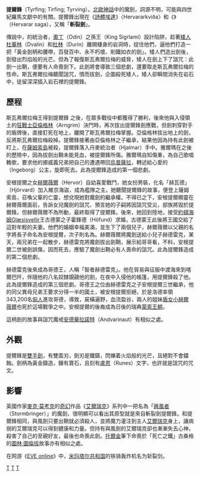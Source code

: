 {{unreferenced|time=2014-05-06T01:58:09+00:00}}
'''提爾鋒'''（Tyrfing; Tirfing; Tyrving）。[[北歐神話|北歐神話]]中的魔劍，詞源不明，可能與四世紀羅馬文獻中的{{link-en|特溫人|Thervingi|Terwingi}}有關。提爾鋒出現在《[[詩體埃達|詩體埃達]]》〈Hervararkviða〉和《{{link-en|赫爾薇爾薩迦|Hervarar saga ok Heiðreks}}》（Hervarar saga），又稱「'''斬裂劍'''」。

傳說中，{{link-en|加達利基|Garðaríki}}的統治者，[[奧丁|奧丁]]（Odin）之孫{{link-en|斯瓦弗爾拉梅|Svafrlami}}王（King Sigrlami）設計陷阱，趁著[[侏儒_(北歐神話)|矮人]][[杜華林|杜華林]]（Dvalin）和[[杜林_(北歐神話)|杜林]]（Durin）離開棲身的岩洞時，捉住他們，逼他們打造一把「黃金劍柄和腰帶，百發百中、永不朽壞、削鐵如衣的劍」。矮人們造出劍後，劍發出烈焰般的光芒。但為了報復斯瓦弗爾拉梅的威脅，矮人在劍上下了詛咒：此劍一出鞘，便要有人命喪劍下。此劍將會導致三個悲劇，還要取走斯瓦弗爾拉梅的性命。斯瓦弗爾拉梅聽聞詛咒，憤而拔劍，企圖殺死矮人，矮人卻瞬間消失在岩石中，徒留深深插入岩石裡的提爾鋒。

== 歷程 ==
斯瓦弗爾拉梅王得到提爾鋒 之後，在眾多戰役中都獲得了勝利，後來他與入侵領土的[[狂戰士|狂戰士]][[亞倫格林|亞倫格林]]（Arngrim）決鬥時，再次拔出提爾鋒劍應戰，但劍刺穿對手的盾牌後，直接釘死在地上，離開了斯瓦弗爾拉梅掌握。亞倫格林拔出地上的劍，反將斯瓦弗爾拉梅殺掉。提爾鋒接著由亞倫格林之子{{link-en|安根提爾|Angantyr}}繼承，結果他因為持有此劍被盯上，在[[薩姆索島|薩姆索島]]被殺，提爾鋒落入丹麥統治者{{link-en|雅爾瑪|Hjalmar and Ingeborg}}（Hjalmar）手中。雅爾瑪在之後的歷險中，因為拔劍出鞘未能見血，被提爾鋒所傷。雅爾瑪自知傷重，為自己歌唱輓歌，要求他的挪威義兄弟{{link-en|歐瓦奧德|Örvar-Oddr}}把自己的遭遇帶回[[烏普薩拉|烏普薩拉]]，轉述給心愛的{{link-en|英格柏|Hjalmar and Ingeborg}}（Ingeborg）公主，旋即死去。此為提爾鋒造成的第一個悲劇。

安根提爾之女[[赫爾薇爾|赫爾薇爾]]（Hervor）自幼喜愛戰鬥，她女扮男裝，化名「赫瓦德」（Hjörvard）加入維京海盜，成為艦隊之主。她聽聞提爾鋒的故事，便登上薩姆索島，召喚父輩的亡靈，想兌現她對魔劍的繼承權。不得已之下，安根提爾顯靈在赫爾薇爾面前，告訴女兒魔劍的詛咒、預言她的子嗣將因詛咒受災，部族將毀於提爾鋒。但赫爾薇爾不為所動，最終取得了提爾鋒。後來，她回到陸地，接受[[約頓海姆|約頓海姆]]Glæsisvellir王古德蒙之子霍鋒德（Höfund）求婚，古德蒙王此後將王國交給了這對年輕的夫妻。他們的婚姻幸福美滿，並生下了兩個兒子，赫爾薇爾以父親的名字將長子命名為安根提爾，次子則名為{{Link-en|赫德雷克|Heidrek}}。赫爾薇爾將魔劍送給小兒子赫德雷克，某天，兩兄弟在一起散步，赫德雷克將魔劍拔出劍鞘，展示給哥哥看，不料，安根提爾二世被劍誤傷，因而死去，應驗了魔劍出鞘必有人喪命的詛咒。此為提爾鋒造成的第二個悲劇。

赫德雷克後來成為哥德王，人稱「智者赫德雷克」。他在貿易與征服中渡海來到喀爾巴阡，伴隨他的八名奴隸覬覦他的劍，在夜中入侵他的帳篷，用提爾鋒殺了他。此為提爾鋒造成的第三個悲劇。哥德王之位由赫德雷克之子安根提爾三世繼承，他的同父異母兄弟{{link-en|吉茲|Geats}}王{{link-en|洛德|Hlöd}}要求分得一半的國土，被安根提爾拒絕，於是洛德率領343,200名[[匈人|匈人]]進攻哥德，導致{{link-en|哥德與匈人之戰|Hlöðskviða}}，屍橫遍野，血流盈谷，兩人的姐妹[[盾女|盾女]][[赫爾薇爾#小赫爾薇爾，赫德里克之女|小赫爾薇爾]]也死於這場戰爭之中。安根提爾的後裔成為日後的瑞典[[蒙索王朝|蒙索王朝]]。

這柄劍的故事與詛咒魔戒[[安德華拉諾特|安德華拉諾特]]（Andvarinaut）有相似之處。

== 外觀 ==
提爾鋒是[[雙手劍|雙手劍]]，有雙面刃，劍刃是鐵鑄，閃爍着火焰般的光芒，且絕對不會鏽蝕。劍柄為黃金鑄造，鑲有寶石，且刻有[[盧恩|盧恩]]（Runes）文字，也許就是詛咒的咒文。

== 影響 ==
英國作家[[麥克·莫考克|麥克·莫考克]]的[[奇幻|奇幻]]作品《[[艾爾瑞克|艾爾瑞克]]》系列中一把名為「[[兴风者|興風者]]（Stormbringer）」的魔劍，很明顯可以看出其原型就是來自斬裂劍提爾鋒。和提爾鋒相同，與風劍只要出鞘就必須殺人，並將魔力灌注到主人[[艾爾瑞克|艾爾瑞克]]身上，讓病弱的艾爾瑞克可以得到健康和力量。但持有與風劍的艾爾瑞克卻也漸漸失去心神，殺害了自己的至親好友，最後也命喪此劍。[[托爾金|托爾金]]筆下命喪於「死亡之鐵」古桑格的[[圖林·圖倫拔|圖林·圖倫拔]]故事亦有相似之處。

在网游《[[EVE_online|EVE online]]》中，[[米玛塔尔共和国|米玛塔尔共和国]]的铁骑轰炸机名为斩裂剑。

{{北歐神話}}

[[Category:北歐神器|T]]
[[Category:传说兵器|T]]
[[Category:神話中的刀劍|T]]